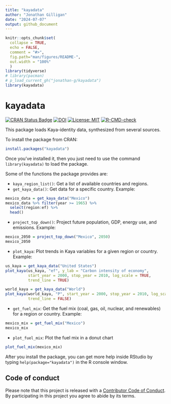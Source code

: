 ```yaml
---
title: "kayadata"
author: "Jonathan Gilligan"
date: "2024-07-07"
output: github_document
---
```

```r
knitr::opts_chunk$set(
  collapse = TRUE,
  echo = FALSE, 
  comment = "#>",
  fig.path="man/figures/README-",
  out.width = "100%"
  )
library(tidyverse)
# library(pacman)
# p_load_current_gh("jonathan-g/kayadata")
library(kayadata)
```
# kayadata

<!-- badges: start -->
[![CRAN Status Badge](https://www.r-pkg.org/badges/version-last-release/kayadata)](https://cran.r-project.org/package=kayadata)
[![DOI](https://zenodo.org/badge/108232691.svg)](https://zenodo.org/badge/latestdoi/108232691)
[![License: MIT](https://img.shields.io/badge/License-MIT-yellow.svg)](https://opensource.org/licenses/MIT)
[![R-CMD-check](https://github.com/jonathan-g/kayadata/workflows/R-CMD-check/badge.svg)](https://github.com/jonathan-g/kayadata/actions)
<!-- badges: end -->

This package loads Kaya-identity data, synthesized from several sources.

To install the package from CRAN:
```r
install.packages("kayadata")
```
Once you've installed it, then you just need to use the command 
`library(kayadata)` to load the package.

Some of the functions the package provides are:

* `kaya_region_list()`: Get a list of available countries and regions.
* `get_kaya_data()`: Get data for a specific country. 
  Example: 
```r
mexico_data = get_kaya_data("Mexico") 
mexico_data %>% filter(year >= 1965) %>% 
  select(region:ef) %>%
  head()
```
* `project_top_down()`: Project future population, GDP, energy use, and 
  emissions. 
  Example: 
```r
mexico_2050 = project_top_down("Mexico", 2050)
mexico_2050
```
* `plot_kaya`: Plot trends in Kaya variables for a given region or country.
  Example:
```r
us_kaya = get_kaya_data("United States")
plot_kaya(us_kaya, "ef", y_lab = "Carbon intensity of economy",
          start_year = 2000, stop_year = 2010, log_scale = TRUE,
          trend_line = TRUE)
```
```r
world_kaya = get_kaya_data("World")
plot_kaya(world_kaya, "P", start_year = 2000, stop_year = 2010, log_scale = FALSE,
          trend_line = FALSE)
```
* `get_fuel_mix`: Get the fuel mix (coal, gas, oil, nuclear, and renewables) 
  for a region or country. 
  Example: 
```r
mexico_mix = get_fuel_mix("Mexico")
mexico_mix
```
* `plot_fuel_mix`: Plot the fuel mix in a donut chart
```r
plot_fuel_mix(mexico_mix)
```

After you install the package, you can get more help inside RStudio by typing 
`help(package="kayadata")` in the R console window.

## Code of conduct

Please note that this project is released with a [Contributor Code of
Conduct](https://jonathan-g.github.io/kayadata/CODE_OF_CONDUCT.html). By
participating in this project you agree to abide by its terms.
